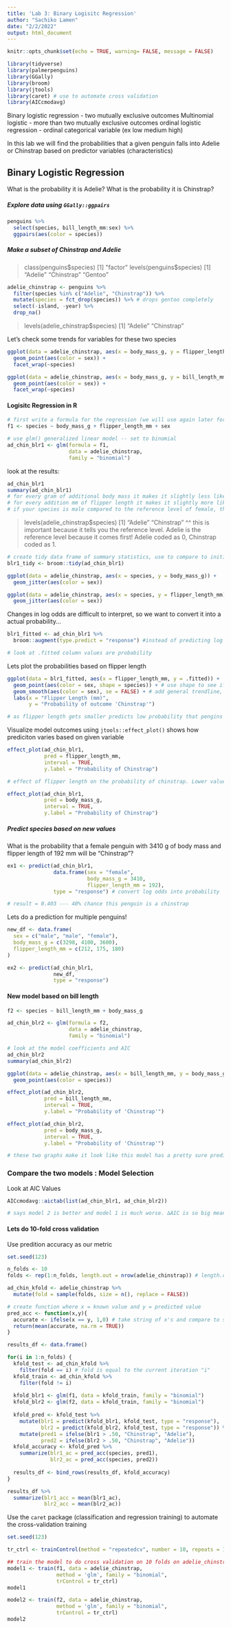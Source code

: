 ```yaml
---
title: 'Lab 3: Binary Logisitc Regression'
author: "Sachiko Lamen"
date: "2/2/2022"
output: html_document
---
```


```r
knitr::opts_chunk$set(echo = TRUE, warning= FALSE, message = FALSE)

library(tidyverse)
library(palmerpenguins)
library(GGally)
library(broom)
library(jtools)
library(caret) # use to automate cross validation
library(AICcmodavg)
```

Binary logistic regression - two mutually exclusive outcomes
Multinomial logistic - more than two mutually exclusive outcomes
ordinal logistic regression - ordinal categorical variable (ex low medium high)

In this lab we will find the probabilities that a given penguin falls into Adelie or Chinstrap based on predictor variables (characteristics)

## Binary Logistic Regression
What is the probability it is Adelie? What is the probability it is Chinstrap?

##### Explore data using `GGally::ggpairs`

```r
penguins %>%
  select(species, bill_length_mm:sex) %>%
  ggpairs(aes(color = species))
```

##### Make a subset of Chinstrap and Adelie
> class(penguins$species)
[1] "factor"
> levels(penguins$species)
[1] "Adelie"    "Chinstrap" "Gentoo"  

```r
adelie_chinstrap <- penguins %>%
  filter(species %in% c("Adelie", "Chinstrap")) %>%
  mutate(species = fct_drop(species)) %>% # drops gentoo completely
  select(-island, -year) %>%
  drop_na()
```
> levels(adelie_chinstrap$species)
[1] "Adelie"    "Chinstrap"

Let's check some trends for variables for these two species
```r
ggplot(data = adelie_chinstrap, aes(x = body_mass_g, y = flipper_length_mm)) +
  geom_point(aes(color = sex)) +
  facet_wrap(~species)

ggplot(data = adelie_chinstrap, aes(x = body_mass_g, y = bill_length_mm)) +
  geom_point(aes(color = sex)) +
  facet_wrap(~species)
```

#### Logisitc Regression in R

```r
# first write a formula for the regression (we will use again later for cross validation)
f1 <- species ~ body_mass_g + flipper_length_mm + sex

# use glm() generalized linear model -- set to binomial
ad_chin_blr1 <- glm(formula = f1,
                    data = adelie_chinstrap,
                    family = "binomial")
```

look at the results:
```r
ad_chin_blr1
summary(ad_chin_blr1)
# for every gram of additional body mass it makes it slightly less likely that the penguin is a Chinstrip
# for every addition mm of flipper length it makes it slightly more likely that the penguin is a chinstrap
# if your species is male compared to the reference level of female, there is a slight decrease that the penguin is a chinstrap ** this doesnt exactly make sense
```
> levels(adelie_chinstrap$species)
[1] "Adelie"    "Chinstrap"
^^ this is important because it tells you the reference level. Adelie is the reference level because it comes first! Adelie coded as 0, Chinstrap coded as 1. 

```r
# create tidy data frame of summary statistics, use to compare to initial `GGally::ggpairs` graph
blr1_tidy <- broom::tidy(ad_chin_blr1)
```

```r
ggplot(data = adelie_chinstrap, aes(x = species, y = body_mass_g)) +
  geom_jitter(aes(color = sex))

ggplot(data = adelie_chinstrap, aes(x = species, y = flipper_length_mm)) +
  geom_jitter(aes(color = sex))
```
Changes in log odds are difficult to interpret, so we want to convert it into a actual probability...
```r
blr1_fitted <- ad_chin_blr1 %>%
  broom::augment(type.predict = "response") #instead of predicting log odds, take them and convert into probability

# look at .fitted column values are probability
```


Lets plot the probabilities based on flipper length
```r
ggplot(data = blr1_fitted, aes(x = flipper_length_mm, y = .fitted)) +
  geom_point(aes(color = sex, shape = species)) + # use shape to see if graph is accurately predicting species probability
  geom_smooth(aes(color = sex), se = FALSE) + # add general trendline, remove std error bars
  labs(x = "Flipper Length (mm)",
       y = "Probability of outcome 'Chinstrap'")

# as flipper length gets smaller predicts low probability that pengins are chinstrap, at long flipper lengths, predicts higher probability of chinstrap
```

Visualize model outcomes using `jtools::effect_plot()` shows how prediciton varies based on given variable

```r
effect_plot(ad_chin_blr1,
            pred = flipper_length_mm,
            interval = TRUE,
            y.label = "Probability of Chinstrap")

# effect of flipper length on the probability of chinstrap. Lower values of flipper length gnerally will lead to predicitons of adelie, higher will lead to predictions of chinstrap

effect_plot(ad_chin_blr1,
            pred = body_mass_g,
            interval = TRUE,
            y.label = "Probability of Chinstrap")
```

##### Predict species based on new values

What is the probability that a female penguin with 3410 g of body mass and flipper length of 192 mm will be "Chinstrap"?

```r
ex1 <- predict(ad_chin_blr1,
               data.frame(sex = "female",
                          body_mass_g = 3410,
                          flipper_length_mm = 192),
               type = "response") # convert log odds into probability

# result = 0.403 --- 40% chance this penguin is a chinstrap
```

Lets do a prediction for multiple penguins!
```r
new_df <- data.frame(
  sex = c("male", "male", "female"),
  body_mass_g = c(3298, 4100, 3600),
  flipper_length_mm = c(212, 175, 180)
)

ex2 <- predict(ad_chin_blr1,
               new_df,
               type = "response")
```


#### New model based on bill length

```r
f2 <- species ~ bill_length_mm + body_mass_g

ad_chin_blr2 <- glm(formula = f2,
                    data = adelie_chinstrap,
                    family = "binomial")
```

```r
# look at the model coefficients and AIC
ad_chin_blr2
summary(ad_chin_blr2)
```
```r
ggplot(data = adelie_chinstrap, aes(x = bill_length_mm, y = body_mass_g)) +
  geom_point(aes(color = species))
```
```r
effect_plot(ad_chin_blr2,
            pred = bill_length_mm,
            interval = TRUE,
            y.label = "Probability of 'Chinstrap'")

effect_plot(ad_chin_blr2,
            pred = body_mass_g,
            interval = TRUE,
            y.label = "Probability of 'Chinstrap'")

# these two graphs make it look like this model has a pretty sure prediction of adelie v chinstrap
```

### Compare the two models : Model Selection

Look at AIC Values
```r
AICcmodavg::aictab(list(ad_chin_blr1, ad_chin_blr2))

# says model 2 is better and model 1 is much worse. ∆AIC is so big meaning model 1 is way worse.
```

#### Lets do 10-fold cross validation 
Use predition accuracy as our metric

```r
set.seed(123)

n_folds <- 10
folds <- rep(1:n_folds, length.out = nrow(adelie_chinstrap)) # length.out creates a vector of same length as dataframe

ad_chin_kfold <- adelie_chinstrap %>%
  mutate(fold = sample(folds, size = n(), replace = FALSE))
```

```r
# create function where x = known value and y = predicted value
pred_acc <- function(x,y){
  accurate <- ifelse(x == y, 1,0) # take string of x's and compare to string of y's and say "this one matches if theres a 1, or it doesnt match if there's a 0
  return(mean(accurate, na.rm = TRUE))
}
```

```r
results_df <- data.frame()

for(i in 1:n_folds) {
  kfold_test <- ad_chin_kfold %>%
    filter(fold == i) # fold is equal to the current iteration "i"
  kfold_train <- ad_chin_kfold %>%
    filter(fold != i)
  
  kfold_blr1 <- glm(f1, data = kfold_train, family = "binomial")
  kfold_blr2 <- glm(f2, data = kfold_train, family = "binomial")
  
  kfold_pred <- kfold_test %>%
    mutate(blr1 = predict(kfold_blr1, kfold_test, type = "response"),
           blr2 = predict(kfold_blr2, kfold_test, type = "response")) %>%
    mutate(pred1 = ifelse(blr1 > .50, "Chinstrap", "Adelie"),
           pred2 = ifelse(blr2 > .50, "Chinstrap", "Adelie"))
  kfold_accuracy <- kfold_pred %>%
    summarize(blr1_ac = pred_acc(species, pred1),
              blr2_ac = pred_acc(species, pred2))
  
  results_df <- bind_rows(results_df, kfold_accuracy)
}

results_df %>%
  summarize(blr1_acc = mean(blr1_ac),
            blr2_acc = mean(blr2_ac))
```

Use the `caret` package (classification and regression training) to automate the cross-validation training
```r
set.seed(123)

tr_ctrl <- trainControl(method = "repeatedcv", number = 10, repeats = 10)

## train the model to do cross validation on 10 folds on adelie_chinstrap dataset 
model1 <- train(f1, data = adelie_chinstrap,
                method = 'glm', family = "binomial", 
                trControl = tr_ctrl)
model1

model2 <- train(f2, data = adelie_chinstrap,
                method = 'glm', family = "binomial", 
                trControl = tr_ctrl)
model2
```


























